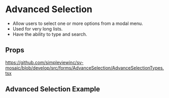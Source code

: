 
<Meta title='Forms/AdvancedSelection/Readme' />

# Advanced Selection

- Allow users to select one or more options from a modal menu. 
- Used for very long lists. 
- Have the ability to type and search.

## Props

https://github.com/simpleviewinc/sv-mosaic/blob/develop/src/forms/AdvanceSelection/AdvanceSelectionTypes.tsx

## Advanced Selection Example

<Preview withSource='none'>
  <stories.Example />
</Preview>
